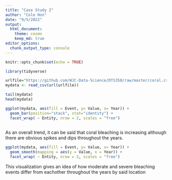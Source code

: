 ```yaml
---
title: "Case Study 2"
author: "Cole Hon"
date: "9/5/2022"
output:
  html_document:
    theme: cosmo
    keep_md: true
editor_options: 
  chunk_output_type: console
---
```


```r
knitr::opts_chunk$set(echo = TRUE)
```


```r
library(tidyverse)

urlfile="https://github.com/WJC-Data-Science/DTS350/raw/master/coral.csv"
mydata <- read_csv(url(urlfile))

tail(mydata)
head(mydata)
```
 

 
```r
ggplot(mydata, aes(fill = Event, y= Value, x= Year)) + 
  geom_bar(position="stack", stat="identity") +
  facet_wrap( ~ Entity, nrow = 2, scales = "free")
  
```
 
 As an overall trend, it can be said that coral bleaching is increasing although there are obvious spikes and dips throughout the years.
 
 
```r
ggplot(mydata, aes(fill = Event, y= Value, x= Year)) + 
  geom_smooth(mapping = aes(y = Value, x = Year)) +
  facet_wrap( ~ Entity, nrow = 2, scales = "free")
```
 
 This visualization gives an idea of how moderate and severe bleaching events differ from eachother throughout the years by said location
 
 
 